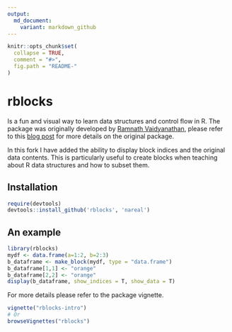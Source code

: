 ```yaml
---
output:
  md_document:
    variant: markdown_github
---
```


<!-- README.md is generated from README.Rmd. Please edit that file -->

```r
knitr::opts_chunk$set(
  collapse = TRUE,
  comment = "#>",
  fig.path = "README-"
)
```

# rblocks

Is a fun and visual way to learn data structures and control flow in R. The package was originally developed by [Ramnath Vaidyanathan](http://ramnathv.github.io/), please refer to this [blog post](http://ramnathv.github.io/posts/rblocks-pkg) for more details on the original package.

In this fork I have added the ability to display block indices and the original data contents. This is particularly useful to create blocks when teaching about R data structures and how to subset them. 

## Installation

```r
require(devtools)
devtools::install_github('rblocks', 'nareal')
```

## An example

```r
library(rblocks)
mydf <- data.frame(a=1:2, b=2:3)
b_dataframe <- make_block(mydf, type = "data.frame")
b_dataframe[1,1] <- "orange"
b_dataframe[2,2] <- "orange"
display(b_dataframe, show_indices = T, show_data = T)

```

For more details please refer to the package vignette.

```r
vignette("rblocks-intro")
# Or
browseVignettes("rblocks")
```
